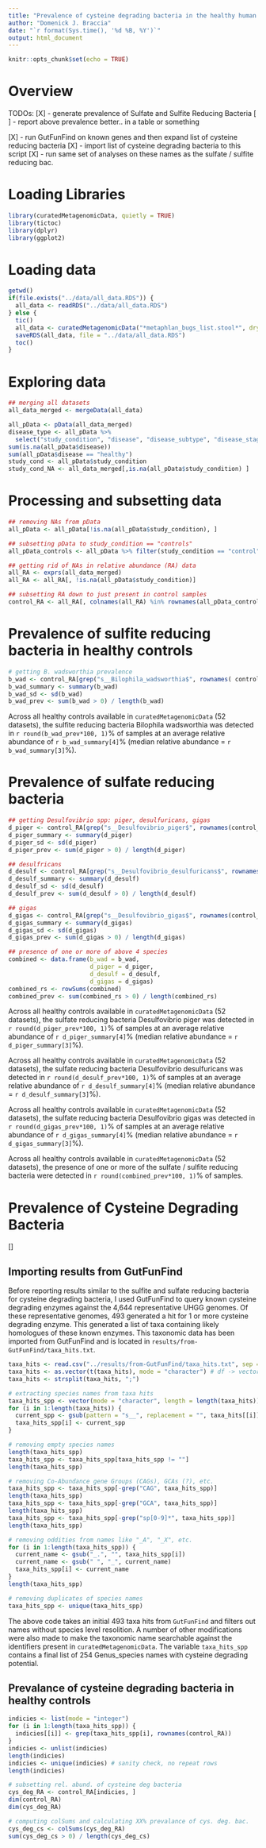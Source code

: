 ```yaml
---
title: "Prevalence of cysteine degrading bacteria in the healthy human gut"
author: "Domenick J. Braccia"
date: "`r format(Sys.time(), '%d %B, %Y')`"
output: html_document
---
```


```r
knitr::opts_chunk$set(echo = TRUE)
```

# Overview

TODOs:
[X] - generate prevalence of Sulfate and Sulfite Reducing Bacteria
[ ] - report above prevalence better.. in a table or something

[X] - run GutFunFind on known genes and then expand list of cysteine reducing bacteria 
[X] - import list of cysteine degrading bacteria to this script
[X] - run same set of analyses on these names as the sulfate / sulfite reducing bac.

# Loading Libraries

```r
library(curatedMetagenomicData, quietly = TRUE)
library(tictoc)
library(dplyr)
library(ggplot2)
```


# Loading data

```r
getwd()
if(file.exists("../data/all_data.RDS")) {
  all_data <- readRDS("../data/all_data.RDS")
} else {
  tic()
  all_data <- curatedMetagenomicData("*metaphlan_bugs_list.stool*", dryrun = FALSE)
  saveRDS(all_data, file = "../data/all_data.RDS")
  toc()
}
```

# Exploring data

```r
## merging all datasets
all_data_merged <- mergeData(all_data)

all_pData <- pData(all_data_merged)
disease_type <- all_pData %>% 
  select("study_condition", "disease", "disease_subtype", "disease_stage")
sum(is.na(all_pData$disease))
sum(all_pData$disease == "healthy")
study_cond <- all_pData$study_condition
study_cond_NA <- all_data_merged[,is.na(all_pData$study_condition) ]

```

# Processing and subsetting data

```r
## removing NAs from pData
all_pData <- all_pData[!is.na(all_pData$study_condition), ]

## subsetting pData to study_condition == "controls"
all_pData_controls <- all_pData %>% filter(study_condition == "control")

## getting rid of NAs in relative abundance (RA) data
all_RA <- exprs(all_data_merged)
all_RA <- all_RA[, !is.na(all_pData$study_condition)]

## subsetting RA down to just present in control samples
control_RA <- all_RA[, colnames(all_RA) %in% rownames(all_pData_controls)]
```

# Prevalence of sulfite reducing bacteria in healthy controls

```r
# getting B. wadsworthia prevalence
b_wad <- control_RA[grep("s__Bilophila_wadsworthia$", rownames( control_RA)), ]
b_wad_summary <- summary(b_wad)
b_wad_sd <- sd(b_wad)
b_wad_prev <- sum(b_wad > 0) / length(b_wad)
```

Across all healthy controls available in `curatedMetagenomicData` (52 datasets), the sulfite reducing bacteria Bilophila wadsworthia was detected in `r round(b_wad_prev*100, 1)`% of samples at an average relative abundance of `r b_wad_summary[4]`% (median relative abundance = `r b_wad_summary[3]`%).

# Prevalence of sulfate reducing bacteria

```r
## getting Desulfovibrio spp: piger, desulfuricans, gigas
d_piger <- control_RA[grep("s__Desulfovibrio_piger$", rownames(control_RA)), ]
d_piger_summary <- summary(d_piger)
d_piger_sd <- sd(d_piger)
d_piger_prev <- sum(d_piger > 0) / length(d_piger)

## desulfricans
d_desulf <- control_RA[grep("s__Desulfovibrio_desulfuricans$", rownames(control_RA)), ]
d_desulf_summary <- summary(d_desulf)
d_desulf_sd <- sd(d_desulf)
d_desulf_prev <- sum(d_desulf > 0) / length(d_desulf)

## gigas
d_gigas <- control_RA[grep("s__Desulfovibrio_gigas$", rownames(control_RA)), ]
d_gigas_summary <- summary(d_gigas)
d_gigas_sd <- sd(d_gigas)
d_gigas_prev <- sum(d_gigas > 0) / length(d_gigas)

## presence of one or more of above 4 species
combined <- data.frame(b_wad = b_wad, 
                       d_piger = d_piger,
                       d_desulf = d_desulf,
                       d_gigas = d_gigas)
combined_rs <- rowSums(combined)
combined_prev <- sum(combined_rs > 0) / length(combined_rs)
```

Across all healthy controls available in `curatedMetagenomicData` (52 datasets), the sulfate reducing bacteria Desulfovibrio piger was detected in `r round(d_piger_prev*100, 1)`% of samples at an average relative abundance of `r d_piger_summary[4]`% (median relative abundance = `r d_piger_summary[3]`%).

Across all healthy controls available in `curatedMetagenomicData` (52 datasets), the sulfate reducing bacteria Desulfovibrio desulfuricans was detected in `r round(d_desulf_prev*100, 1)`% of samples at an average relative abundance of `r d_desulf_summary[4]`% (median relative abundance = `r d_desulf_summary[3]`%).

Across all healthy controls available in `curatedMetagenomicData` (52 datasets), the sulfate reducing bacteria Desulfovibrio gigas was detected in `r round(d_gigas_prev*100, 1)`% of samples at an average relative abundance of `r d_gigas_summary[4]`% (median relative abundance = `r d_gigas_summary[3]`%).

Across all healthy controls available in `curatedMetagenomicData` (52 datasets), the presence of one or more of the sulfate / sulfite reducing bacteria were detected in `r round(combined_prev*100, 1)`% of samples.

# Prevalence of Cysteine Degrading Bacteria

[]

## Importing results from GutFunFind

Before reporting results similar to the sulfite and sulfate reducing bacteria for cysteine degrading bacteria, I used GutFunFind to query known cysteine degrading enzymes against the 4,644 representative UHGG genomes. Of these representative genomes, 493 generated a hit for 1 or more cysteine degrading enzyme. This generated a list of taxa containing likely homologues of these known enzymes. This taxonomic data has been imported from GutFunFind and is located in `results/from-GutFunFind/taxa_hits.txt`.

```r
taxa_hits <- read.csv("../results/from-GutFunFind/taxa_hits.txt", sep = "\t", header = FALSE)
taxa_hits <- as.vector(t(taxa_hits), mode = "character") # df -> vector
taxa_hits <- strsplit(taxa_hits, ";")

# extracting species names from taxa hits
taxa_hits_spp <- vector(mode = "character", length = length(taxa_hits)) # create empty caracter vector
for (i in 1:length(taxa_hits)) {
  current_spp <- gsub(pattern = "s__", replacement = "", taxa_hits[[i]][7])
  taxa_hits_spp[i] <- current_spp
}

# removing empty species names
length(taxa_hits_spp)
taxa_hits_spp <- taxa_hits_spp[taxa_hits_spp != ""]
length(taxa_hits_spp)

# removing Co-Abundance gene Groups (CAGs), GCAs (?), etc.
taxa_hits_spp <- taxa_hits_spp[-grep("CAG", taxa_hits_spp)]
length(taxa_hits_spp)
taxa_hits_spp <- taxa_hits_spp[-grep("GCA", taxa_hits_spp)]
length(taxa_hits_spp)
taxa_hits_spp <- taxa_hits_spp[-grep("sp[0-9]*", taxa_hits_spp)]
length(taxa_hits_spp)

# removing oddities from names like "_A", "_X", etc.
for (i in 1:length(taxa_hits_spp)) {
  current_name <- gsub("_.", "", taxa_hits_spp[i])
  current_name <- gsub(" ", "_", current_name)
  taxa_hits_spp[i] <- current_name
}
length(taxa_hits_spp)

# removing duplicates of species names
taxa_hits_spp <- unique(taxa_hits_spp)
```

The above code takes an initial 493 taxa hits from `GutFunFind` and filters out names without species level resolition. A number of other modifications were also made to make the taxonomic name searchable against the identifiers present in `curatedMetagenomicData`. The variable `taxa_hits_spp` contains a final list of 254 Genus_species names with cysteine degrading potential.

## Prevalance of cysteine degrading bacteria in healthy controls

```r
indicies <- list(mode = "integer")
for (i in 1:length(taxa_hits_spp)) {
  indicies[[i]] <- grep(taxa_hits_spp[i], rownames(control_RA))
}
indicies <- unlist(indicies)
length(indicies)
indicies <- unique(indicies) # sanity check, no repeat rows
length(indicies)

# subsetting rel. abund. of cysteine deg bacteria
cys_deg_RA <- control_RA[indicies, ] 
dim(control_RA)
dim(cys_deg_RA)

# computing colSums and calculating XX% prevalance of cys. deg. bac.
cys_deg_cs <- colSums(cys_deg_RA)
sum(cys_deg_cs > 0) / length(cys_deg_cs)
```


